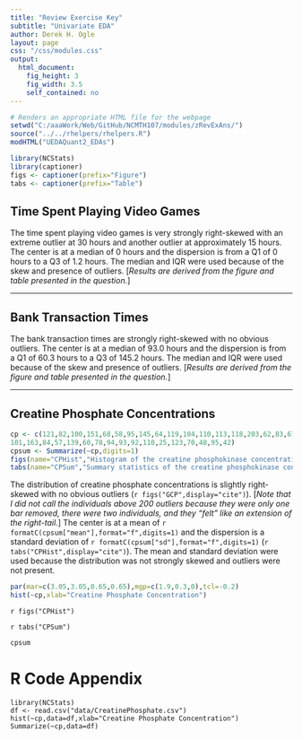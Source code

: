```yaml
---
title: "Review Exercise Key"
subtitle: "Univariate EDA"
author: Derek H. Ogle
layout: page
css: "/css/modules.css"
output:
  html_document:
    fig_height: 3
    fig_width: 3.5
    self_contained: no
---
```


```r
# Renders an appropriate HTML file for the webpage
setwd("C:/aaaWork/Web/GitHub/NCMTH107/modules/zRevExAns/")
source("../../rhelpers/rhelpers.R")
modHTML("UEDAQuant2_EDAs")
```
```r
library(NCStats)
library(captioner)
figs <- captioner(prefix="Figure")
tabs <- captioner(prefix="Table")
```

## Time Spent Playing Video Games

The time spent playing video games is very strongly right-skewed with an extreme outlier at 30 hours and another outlier at approximately 15 hours. The center is at a median of 0 hours and the dispersion is from a Q1 of 0 hours to a Q3 of 1.2 hours. The median and IQR were used because of the skew and presence of outliers. [*Results are derived from the figure and table presented in the question.*]

----

## Bank Transaction Times

The bank transaction times are strongly right-skewed with no obvious outliers. The center is at a median of 93.0 hours and the dispersion is from a Q1 of 60.3 hours to a Q3 of 145.2 hours. The median and IQR were used because of the skew and presence of outliers. [*Results are derived from the figure and table presented in the question.*]

----

## Creatine Phosphate Concentrations
```r
cp <- c(121,82,100,151,68,58,95,145,64,119,104,110,113,118,203,62,83,67,201,
101,163,84,57,139,60,78,94,93,92,110,25,123,70,48,95,42)
cpsum <- Summarize(~cp,digits=1)
figs(name="CPHist","Histogram of the creatine phosphokinase concentrations in 36 male volunteers.")
tabs(name="CPSum","Summary statistics of the creatine phosphokinase concentrations in 36 male volunteers.")
```

The distribution of creatine phosphate concentrations is slightly right-skewed with no obvious outliers (`r figs("GCP",display="cite")`). [*Note that I did not call the individuals above 200 outliers because they were only one bar removed, there were two individuals, and they "felt" like an extension of the right-tail.*] The center is at a mean of `r formatC(cpsum["mean"],format="f",digits=1)` and the dispersion is a standard deviation of `r formatC(cpsum["sd"],format="f",digits=1)` (`r tabs("CPHist",display="cite")`). The mean and standard deviation were used because the distribution was not strongly skewed and outliers were not present.

```r
par(mar=c(3.05,3.05,0.65,0.65),mgp=c(1.9,0.3,0),tcl=-0.2)
hist(~cp,xlab="Creatine Phosphate Concentration")
```

`r figs("CPHist")`

`r tabs("CPSum")`
```r
cpsum
```


# R Code Appendix
```
library(NCStats)
df <- read.csv("data/CreatinePhosphate.csv")
hist(~cp,data=df,xlab="Creatine Phosphate Concentration")
Summarize(~cp,data=df)
```

